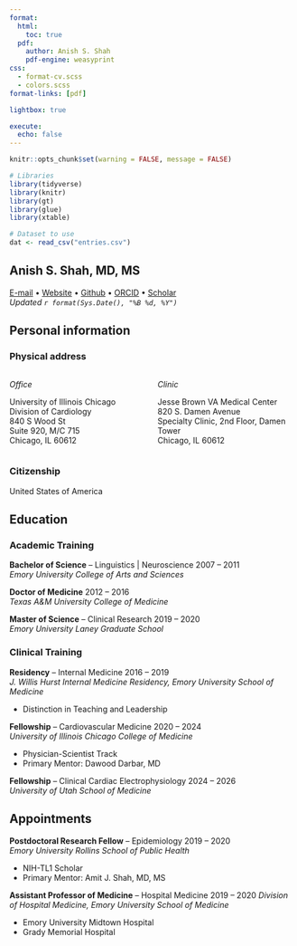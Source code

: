 ```yaml
---
format: 
  html:
    toc: true 
  pdf:
    author: Anish S. Shah
    pdf-engine: weasyprint
css:
  - format-cv.scss
  - colors.scss
format-links: [pdf]

lightbox: true

execute:
  echo: false
---
```


```r
knitr::opts_chunk$set(warning = FALSE, message = FALSE)

# Libraries
library(tidyverse)
library(knitr)
library(gt)
library(glue)
library(xtable)

# Dataset to use
dat <- read_csv("entries.csv")
```

::: {.center}
# Anish S. Shah, MD, MS

[E-mail](mailto:ashah282@uic.edu) $\bullet$
[Website](https://shah-in-boots.github.io) $\bullet$
[Github](https://github.com/shah-in-boots) $\bullet$
[ORCID](https://orcid.org/0000-0002-9729-1558) $\bullet$
[Scholar](https://scholar.google.com/citations?hl=en&user=jFGiIJMAAAAJ)  
*Updated `r format(Sys.Date(), "%B %d, %Y")`*
:::

## Personal information

### Physical address

:::: {.columns}
::: {.column width="50%"}
_Office_

University of Illinois Chicago  
Division of Cardiology  
840 S Wood St  
Suite 920, M/C 715  
Chicago, IL 60612  
:::
::: {.column width="50%"}
_Clinic_

Jesse Brown VA Medical Center  
820 S. Damen Avenue  
Specialty Clinic, 2nd Floor, Damen Tower  
Chicago, IL 60612  
:::
::::


### Citizenship

United States of America

## Education

### Academic Training

**Bachelor of Science** -- Linguistics | Neuroscience [2007 -- 2011]{.cvdate}  
*Emory University College of Arts and Sciences*  

**Doctor of Medicine** [2012 -- 2016]{.cvdate}  
*Texas A&M University College of Medicine*  

**Master of Science** -- Clinical Research [2019 -- 2020]{.cvdate}  
*Emory University Laney Graduate School*  

### Clinical Training

**Residency** -- Internal Medicine [2016 -- 2019]{.cvdate}  
*J. Willis Hurst Internal Medicine Residency, Emory University School of Medicine*  

- Distinction in Teaching and Leadership

**Fellowship** -- Cardiovascular Medicine [2020 -- 2024]{.cvdate}  
*University of Illinois Chicago College of Medicine*

- Physician-Scientist Track
- Primary Mentor: Dawood Darbar, MD

**Fellowship** -- Clinical Cardiac Electrophysiology [2024 -- 2026]{.cvdate}  
*University of Utah School of Medicine*

## Appointments

**Postdoctoral Research Fellow** -- Epidemiology [2019 -- 2020]{.cvdate}  
*Emory University Rollins School of Public Health*  

- NIH-TL1 Scholar
- Primary Mentor: Amit J. Shah, MD, MS

**Assistant Professor of Medicine** -- Hospital Medicine [2019 -- 2020]{.cvdate}
*Division of Hospital Medicine, Emory University School of Medicine*

- Emory University Midtown Hospital
- Grady Memorial Hospital

